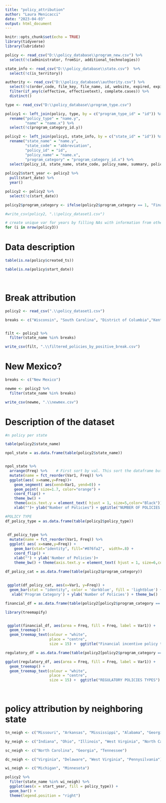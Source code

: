 ```yaml
---
title: "policy_attribution"
author: "Laura Menicacci"
date: "2023-04-03"
output: html_document
---
```


```r
knitr::opts_chunk$set(echo = TRUE)
library(tidyverse)
library(lubridate)

policy <- read_csv("D:\\policy_database\\program_new.csv") %>% 
  select(!c(administrator, fromSir, additional_technologies))

state_info <- read_csv("D:\\policy_database\\state.csv")  %>% 
  select(!c(is_territory))

authority <- read_csv("D:\\policy_database\\authority.csv") %>% 
  select(!c(order,code, file_key, file_name, id, website, expired, expiredtext)) %>% 
  filter(if_any(c(effective, effectivetext), complete.cases)) %>% 
  distinct()

type <- read_csv("D:\\policy_database\\program_type.csv")

policy1 <- left_join(policy, type, by = c("program_type_id" = "id")) %>% 
  rename("policy_type" = "name.y", 
         "name" = "name.x") %>% 
  select(!c(program_category_id.y))

policy2 <- left_join(policy1, state_info, by = c("state_id" = "id")) %>% # join policy data + state data
  rename("state_name" = "name.y", 
         "state_code" = "abbreviation", 
         "policy_id" = "id", 
         "policy_name" = "name.x", 
         "program_category" = "program_category_id.x") %>% 
  select(policy_id, state_name, state_code, policy_name, summary, policy_type, program_category, published, websiteurl, start_date, start_date_text)
  
policy2$start_year <- policy2 %>% 
  pull(start_date) %>% 
  year()

policy2 <- policy2 %>% 
  select(!c(start_date))

policy2$program_category <- ifelse(policy2$program_category == 1, "Financial Incentive", "Regulatory Policy")

#write_csv(policy2, ".\\policy_dataset1.csv")

```

```r
# create unique var for years by filling NAs with information from other columns and other datasets
for (i in nrow(policy3))
```

# Data description

```r
table(is.na(policy$created_ts))

table(is.na(policy$start_date))




```

# Break attribution

```r

policy2 <- read_csv(".\\policy_dataset1.csv")

breaks <- c("Wisconsin", "South Carolina", "District of Columbia","Kentucky",  "Tennessee", "Virginia")


filt <- policy2 %>% 
  filter(state_name %in% breaks)

write_csv(filt, ".\\filtered_policies_by_positive_break.csv")

```
# New Mexico?

```r

breaks <- c("New Mexico")

newme <- policy2 %>% 
  filter(state_name %in% breaks)

write_csv(newme, ".\\newmex.csv")


```



# Description of the dataset

```r
#n policy per state

table(policy2$state_name)

npol_state = as.data.frame(table(policy2$state_name))


npol_state %>%
  arrange(Freq) %>%    # First sort by val. This sort the dataframe but NOT the factor levels
  mutate(name = fct_reorder(Var1, Freq)) %>%   
  ggplot(aes( x=name,y=Freq))+
    geom_segment( aes(xend=Var1, yend=0)) +
    geom_point( size=1.7, color="orange") +
    coord_flip() +
    theme_bw() +
    theme(axis.text.y = element_text( hjust = 1, size=5,color="Black"))+
    xlab("")+ ylab("Number of Policies") + ggtitle("NUMBER OF POLICIES PER STATE")

```

```r
#POLICY TYPE
df_policy_type = as.data.frame(table(policy2$policy_type))
 
 
 df_policy_type %>%
  mutate(name = fct_reorder(Var1, Freq)) %>%
  ggplot( aes( x=name,y=Freq)) +
    geom_bar(stat="identity", fill="#076fa2",  width=.8) +
    coord_flip() +
    xlab("") + ylab('Number of Policies')+
    theme_bw() + theme(axis.text.y = element_text( hjust = 1, size=6,color="Black")) + ggtitle("POLICIES TYPE")
```

```r
df_policy_cat = as.data.frame(table(policy2$program_category))
 
 
 ggplot(df_policy_cat, aes(x=Var1, y=Freq)) + 
  geom_bar(stat = "identity", color = 'darkblue', fill = 'lightblue') +
   xlab('Program Category') + ylab('Number of Policies') + theme_bw()
```

```r
financial_df = as.data.frame(table(policy2[policy2$program_category == 'Financial Incentive', ]$policy_type))

library(treemapify)


 ggplot(financial_df, aes(area = Freq, fill = Freq, label = Var1)) +
  geom_treemap() +
  geom_treemap_text(colour = "white",
                    place = "centre",
                    size = 15) +  ggtitle("Financial incentive policy types")
```


```r
regulatory_df = as.data.frame(table(policy2[policy2$program_category == 'Regulatory Policy', ]$policy_type))

ggplot(regulatory_df, aes(area = Freq, fill = Freq, label = Var1)) +
  geom_treemap() +
  geom_treemap_text(colour = "white",
                    place = "centre",
                    size = 15) +  ggtitle("REGULATORY POLICIES TYPES")

 
```
# policy attribution by neighboring state

```r
tn_neigh <- c("Missouri", "Arkansas", "Mississippi", "Alabama", "Georgia", "North Carolina", "Virginia", "Kentucky")

ky_neigh <- c("Indiana", "Ohio", "Illinois", "West Virginia", "North Carolina", "Virginia","Missouri","Tennessee")

sc_neigh <- c("North Carolina", "Georgia", "Tennessee")

dc_neigh <- c("Virginia", "Delaware", "West Virginia", "Pennysilvania")

wi_neigh <- c("Michigan", "Minnesota")

policy2 %>% 
  filter(state_name %in% wi_neigh) %>% 
  ggplot(aes(x = start_year, fill = policy_type)) +
  geom_bar() +
  theme(legend.position = "right")
  
```

